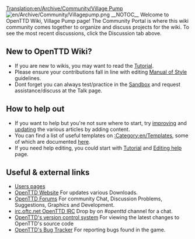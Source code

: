 [[Translation:en/Archive/Community/Village Pump]]
[[File:en/Archive/Community/Villagepump.png|right]]
__NOTOC__
Welcome to OpenTTD Wiki, Village Pump page! The Community Portal is where this wiki community comes together to organize and discuss projects for the wiki. To see the most recent discussions, click the Discussion tab above.


==New to OpenTTD Wiki? == 
* If you are new to wikis, you may want to read the [[en/Tutorial|Tutorial]].
* Please ensure your contributions fall in line with editing [[en/Wiki/Manual of Style|Manual of Style]] guidelines.
* Dont forget you can always test/practice in the [[en/Sandbox|Sandbox]] and request assistance/discuss at the Talk page.


==How to help out==
* If you want to help but you're not sure where to start, try [[:Category:en/Manual/Base Set/Industries/Articles to be expanded|improving]] and [[:Category:en/Manual/Articles to be updated|updating]] the various articles by adding content. 
* You can find a list of useful templates on [[:Category:en/Templates]], some of which are documented [[en/Wiki/Templates|here]].
* If you need help editing, you could start with [[en/Tutorial|Tutorial]] and [[en/Editing help|Editing help]] page.


== Useful & external links ==
* [[:Category:en/Users|Users pages]]
* [http://www.openttd.org/ OpenTTD Website] For updates various Downloads.
* [http://forum.openttd.org/ OpenTTD Forums] For community Chat, Discussion Problems, Suggestions, Graphics and Development.
* [irc://irc.oftc.net/openttd irc.oftc.net OpenTTD  IRC] Drop by on ''#openttd'' channel for a chat.
* [http://vcs.openttd.org/svn/ OpenTTD's version control system] For viewing the latest changes to OpenTTD's source code
* [http://bugs.openttd.org/ OpenTTD's Bug Tracker] For reporting bugs found in the game.

